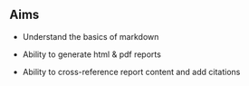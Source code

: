 ::: callout-tip
## Aims

-   Understand the basics of markdown

-   Ability to generate html & pdf reports

-   Ability to cross-reference report content and add citations

:::
